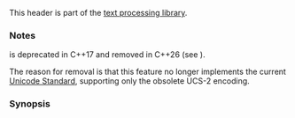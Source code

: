 {{cpp/header/title|codecvt|notes={{mark life|appear=c++11|deprecated=c++17|removed=c++26}}}}
{{cpp/header/navbar}}
This header is part of the [[cpp/text|text processing library]].
{{dsc begin}}
{{dsc h1|Classes}}
{{dsc inc|cpp/locale/dsc codecvt_utf8}}
{{dsc inc|cpp/locale/dsc codecvt_utf16}}
{{dsc inc|cpp/locale/dsc codecvt_utf8_utf16}}
{{dsc inc|cpp/locale/dsc codecvt_mode}}
{{dsc end}}

===Notes===
{{tt|&lt;codecvt&gt;}} is deprecated in C++17 and removed in C++26 (see {{stddoc|P2871R3}}).

The reason for removal is that this feature no longer implements the current [https://www.unicode.org/versions/latest/ Unicode Standard], supporting only the obsolete UCS-2 encoding.

===Synopsis===
{{cpp/synopsis/codecvt}}

{{langlinks|ja|zh}}
